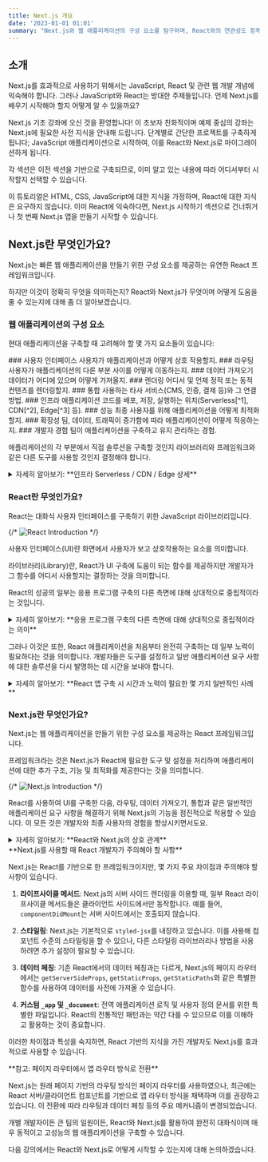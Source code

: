 ```yaml
---
title: Next.js 개요
date: '2023-01-01 01:01'
summary: "Next.js와 웹 애플리케이션의 구성 요소를 탐구하며, React와의 연관성도 함께 알아봅니다."
---
```


<TOCInline toc={props.toc} asDisclosure />

## 소개
<span className="text-blue-600 font-bold">Next.js</span>를 효과적으로 사용하기 위해서는 
<span className="font-bold underline">JavaScript, React 및 관련 웹 개발 개념</span>에 익숙해야 합니다. 
그러나 JavaScript와 <span className="text-blue-600 font-bold">React</span>는 방대한 주제들입니다. 언제 Next.js를 배우기 시작해야 할지 어떻게 알 수 있을까요?

<span className="font-semibold bg-yellow-100">Next.js 기초 강좌에 오신 것을 환영합니다!</span> 이 초보자 친화적이며 예제 중심의 강좌는 Next.js에 필요한 사전 지식을 안내해 드립니다. 단계별로 간단한 프로젝트를 구축하게 됩니다; JavaScript 애플리케이션으로 시작하여, 이를 React와 Next.js로 마이그레이션하게 됩니다.

각 섹션은 이전 섹션을 기반으로 구축되므로, 이미 알고 있는 내용에 따라 어디서부터 시작할지 선택할 수 있습니다.

<Callout type="warning" icon="참고">
이 튜토리얼은 <span className="text-red-600 font-bold">HTML, CSS, JavaScript</span>에 대한 지식을 가정하며, React에 대한 지식은 요구하지 않습니다. 이미 React에 익숙하다면, Next.js 시작하기 섹션으로 건너뛰거나 첫 번째 Next.js 앱을 만들기 시작할 수 있습니다.
</Callout>

## Next.js란 무엇인가요?
Next.js는 빠른 웹 애플리케이션을 만들기 위한 구성 요소를 제공하는 유연한 React 프레임워크입니다.

하지만 이것이 정확히 무엇을 의미하는지? React와 Next.js가 무엇이며 어떻게 도움을 줄 수 있는지에 대해 좀 더 알아보겠습니다.

### 웹 애플리케이션의 구성 요소
현대 애플리케이션을 구축할 때 고려해야 할 몇 가지 요소들이 있습니다:


<div className="grid grid-cols-1 sm:grid-cols-3 gap-4">
<Card>
### 사용자 인터페이스
사용자가 애플리케이션과 어떻게 상호 작용할지.
</Card>

<Card>
### 라우팅
사용자가 애플리케이션의 다른 부분 사이를 어떻게 이동하는지.

</Card>

<Card>
### 데이터 가져오기
데이터가 어디에 있으며 어떻게 가져올지.

</Card>

<Card>
### 렌더링
어디서 및 언제 정적 또는 동적 컨텐츠를 렌더링할지.

</Card>

<Card>
### 통합
사용하는 타사 서비스(CMS, 인증, 결제 등)와 그 연결 방법.

</Card>

<Card>
### 인프라
애플리케이션 코드를 배포, 저장, 실행하는 위치(Serverless[^1], CDN[^2], Edge[^3] 등).

[^1]: Serverless: 사용자의 코드를 서버 인프라 관리 없이 클라우드에서 실행하는 컴퓨팅 모델로, 사용한 만큼만 비용을 지불합니다.
[^2]: CDN(Content Delivery Network): 전세계 여러 위치의 서버를 사용해 사용자에게 빠르게 콘텐츠를 전달하는 네트워크 시스템입니다.
[^3]: Edge: 데이터 처리를 중앙 서버가 아닌 사용자에게 가까운 위치에서 수행하는 컴퓨팅 방식으로, 지연 시간을 줄입니다.
</Card>

<Card>
### 성능
최종 사용자를 위해 애플리케이션을 어떻게 최적화할지.

</Card>

<Card>
### 확장성
팀, 데이터, 트래픽이 증가함에 따라 애플리케이션이 어떻게 적응하는지.
</Card>

<Card>
### 개발자 경험
팀이 애플리케이션을 구축하고 유지 관리하는 경험.
</Card>
</div>

애플리케이션의 각 부분에서 직접 솔루션을 구축할 것인지 라이브러리와 프레임워크와 같은 다른 도구를 사용할 것인지 결정해야 합니다.

<details className="bg-gray-100 p-2 rounded-md">
  <summary>자세히 알아보기: **인프라 Serverless / CDN / Edge 상세**</summary>

1. **Serverless**:
   - **정의**: Serverless는 서버 인프라 관리의 부담 없이 코드를 실행할 수 있게 해주는 클라우드 컴퓨팅 실행 모델입니다.
   - **작동 방식**: 사용자가 코드를 실행할 때만 클라우드 리소스가 할당되며, 사용이 끝나면 자동으로 해제됩니다.
   - **장점**: 물리적인 서버나 가상 머신을 직접 관리할 필요가 없으며, 사용한 만큼만 비용을 지불하게 됩니다. 또한 자동 확장 기능으로 트래픽에 따라 자동으로 리소스를 조절할 수 있습니다.
   - **예시**: AWS Lambda, Google Cloud Functions, Azure Functions 등이 있습니다.

2. **CDN (Content Delivery Network)**:
   - **정의**: CDN은 전 세계 여러 위치에 데이터 센터를 두고, 사용자에게 최적의 위치에서 콘텐츠를 전송하여 웹사이트의 로딩 시간을 줄이고, 대역폭을 효과적으로 활용하는 시스템입니다.
   - **작동 방식**: 사용자가 웹사이트에 접근하면 CDN은 사용자에게 가장 가까운 서버에서 콘텐츠를 제공합니다. 따라서 데이터의 전송 시간이 단축되고 웹사이트의 반응 속도가 빨라집니다.
   - **장점**: 전세계 어디에서든 빠른 콘텐츠 접근이 가능하며, 웹사이트의 트래픽 부하 분산과 높은 가용성을 보장합니다.
   - **예시**: Cloudflare, AWS CloudFront, Akamai 등이 있습니다.

3. **Edge**:
   - **정의**: Edge 컴퓨팅은 데이터 처리와 서비스 제공을 중앙 데이터 센터가 아닌 사용자에게 가까운 "가장자리"에서 실행하는 방식을 말합니다.
   - **작동 방식**: 필요한 처리를 사용자의 디바이스나 사용자에게 가까운 서버에서 수행함으로써 지연 시간을 줄이고, 대역폭 사용량을 최소화합니다.
   - **장점**: 실시간 처리가 필요한 애플리케이션에 적합하며, 네트워크 지연을 줄일 수 있습니다.
   - **예시**: 자율주행 자동차의 결정 처리, IoT 디바이스에서의 실시간 분석 등에서 활용됩니다.

이 세 가지 기술은 각각 웹 애플리케이션 및 서비스의 성능, 가용성, 그리고 확장성을 향상시키는 데 중요한 역할을 합니다.
</details>

### React란 무엇인가요?
<span className="text-blue-600 font-bold">React</span>는 <span className="font-bold underline">대화식 사용자 인터페이스를 구축하기 위한 JavaScript 라이브러리</span>입니다.

{/* ![React Introduction](https://nextjs.org/static/images/learn/foundations/user-interface.png) */}

<span className="text-blue-600 font-bold">사용자 인터페이스(UI)</span>란 화면에서 사용자가 보고 상호작용하는 요소를 의미합니다.

<span className="text-blue-600 font-bold">라이브러리(Library)</span>란, React가 UI 구축에 도움이 되는 함수를 제공하지만 개발자가 그 함수를 어디서 사용할지는 결정하는 것을 의미합니다.

React의 성공의 일부는 응용 프로그램 구축의 다른 측면에 대해 상대적으로 중립적이라는 것입니다.

<details className="bg-gray-100 p-2 rounded-md">
  <summary>자세히 알아보기: **응용 프로그램 구축의 다른 측면에 대해 상대적으로 중립적이라는 의미**</summary>

React는 사용자 인터페이스를 구축하기 위한 JavaScript 라이브러리입니다. React의 핵심 철학 중 하나는 UI 구성 요소를 구축하는 데 집중하면서 다른 여러 응용 프로그램 관련 작업에 대해서는 의견을 가지지 않는 것입니다. 이러한 접근 방식에는 여러 가지 이유가 있습니다:

1. **유연성**: React는 중립적이기 때문에 다양한 백엔드, 플랫폼, 라이브러리 및 도구와 함께 사용할 수 있습니다. 이러한 유연성 덕분에 개발자는 자신의 프로젝트에 가장 적합한 도구와 함께 React를 사용할 수 있습니다.

2. **재사용성**: React 컴포넌트는 재사용이 가능하므로 다양한 환경 및 설정에서 동일한 컴포넌트를 사용할 수 있습니다.

3. **집중**: React 팀은 사용자 인터페이스를 구축하는 데 필요한 핵심 기능에 집중하여 라이브러리를 최적화하고 개선할 수 있습니다. 이렇게 하면 다른 문제에 대한 솔루션을 제공하는 대신 UI 구축에 최적화된 도구를 제공할 수 있습니다.

4. **커뮤니티와 생태계**: React가 다른 응용 프로그램 구축 측면에 대해 중립적이기 때문에 커뮤니티는 다양한 도구, 라이브러리 및 솔루션을 개발하게 되었습니다. 이로 인해 React 생태계는 다양하고 강력한 도구와 라이브러리로 가득 차게 되었습니다.

간단히 말하면, React는 사용자 인터페이스 구축에 집중하면서 다른 응용 프로그램 관련 작업에 대해서는 중립적이라는 접근 방식을 통해 개발자 커뮤니티에 유연성과 선택의 자유를 제공합니다.

</details>


그러나 이것은 또한, React 애플리케이션을 처음부터 완전히 구축하는 데 일부 노력이 필요하다는 것을 의미합니다. 개발자들은 도구를 설정하고 일반 애플리케이션 요구 사항에 대한 솔루션을 다시 발명하는 데 시간을 보내야 합니다.

<details className="bg-gray-100 p-2 rounded-md">
  <summary>자세히 알아보기: **React 앱 구축 시 시간과 노력이 필요한 몇 가지 일반적인 사례**</summary>

React를 사용하여 애플리케이션을 처음부터 구축할 때 시간과 노력이 필요한 몇 가지 일반적인 사례는 다음과 같습니다:

1. **설정 및 보일러플레이트**: 프로젝트를 시작할 때, 웹팩(Webpack), 바벨(Babel), ESLint와 같은 다양한 도구의 설정이 필요합니다. 이러한 도구들은 React 애플리케이션의 성능과 개발 경험을 최적화하는 데 중요하지만 설정과 조정에 시간이 많이 소요될 수 있습니다.

2. **라우팅**: React 자체에는 라우팅 솔루션은 포함되어 있지 않습니다. 따라서 React Router와 같은 서드파티 라이브러리를 도입하고 설정해야 합니다. Next.js에서는 Next.js의 라우팅을 사용 합니다.

3. **상태 관리**: 상태 관리는 복잡한 React 애플리케이션에서 중요한 부분입니다. Redux, MobX, Recoil과 같은 여러 상태 관리 라이브러리 중에서 선택하고 이를 프로젝트에 통합하는 것은 학습 곡선과 설정 시간을 필요로 합니다.

4. **서버 사이드 렌더링 (SSR)**: 초기 페이지 로드 성능을 향상시키려면 SSR이 필요할 수 있습니다. 그러나 React는 기본적으로 클라이언트 사이드 렌더링을 사용하므로 SSR을 구현하려면 추가적인 설정과 로직이 필요합니다.

5. **API 호출 및 데이터 가져오기**: React 애플리케이션에서 데이터를 가져오거나 API와 통신하려면 Axios나 Fetch와 같은 도구나 메서드를 사용해야 합니다. 각 도구에는 자체적인 설정과 사용 방법이 있습니다.

6. **옵티마이제이션**: React 애플리케이션의 성능을 최적화하려면 메모이제이션, 코드 스플리팅, 레이지 로딩과 같은 다양한 전략을 적용해야 할 수 있습니다.

이러한 과정들은 React 애플리케이션을 처음부터 완전히 구축하는 데 필요한 단계들입니다. 각 단계는 자체적인 학습 곡선과 설정 시간을 가지고 있으므로 개발자는 시간과 노력을 투자해야 합니다.
</details>

### Next.js란 무엇인가요?
<span className="text-blue-600 font-bold">Next.js</span>는
 <span className="font-bold underline">웹 애플리케이션을 만들기 위한 구성 요소를 제공하는 React 프레임워크</span>입니다.

<span className="text-blue-600 font-bold">프레임워크</span>라는 것은 Next.js가 React에 필요한 도구 및 설정을 처리하며 애플리케이션에 대한 추가 구조, 기능 및 최적화를 제공한다는 것을 의미합니다.

{/* ![Next.js Introduction](https://nextjs.org/static/images/learn/foundations/next-app.png) */}

React를 사용하여 UI를 구축한 다음, 라우팅, 데이터 가져오기, 통합과 같은 일반적인 애플리케이션 요구 사항을 해결하기 위해 Next.js의 기능을 점진적으로 적용할 수 있습니다. 이 모든 것은 개발자와 최종 사용자의 경험을 향상시키면서도요.

<details className="bg-gray-100 p-2 rounded-md">
  <summary>자세히 알아보기: **React와 Next.js의 상호 관계**</summary>

React는 사용자 인터페이스를 구축하기 위한 자바스크립트 라이브러리입니다. 이는 컴포넌트 기반의 UI를 만들기 위한 기본 구성 요소를 제공합니다. 반면, Next.js는 React를 기반으로 하는 프레임워크입니다. 이는 React의 컴포넌트 구조를 유지하면서 웹 애플리케이션을 빌드, 최적화, 배포하는 과정을 단순화하고 향상시키기 위한 추가 기능과 도구를 제공합니다.
</details>

<Callout type="warning">
  <div className="flex items-center">
    <Info />
    <span className="ml-2">**Next.js를 사용할 때 React 개발자가 주의해야 할 사항**</span>
  </div>

Next.js는 React를 기반으로 한 프레임워크이지만, 몇 가지 주요 차이점과 주의해야 할 사항이 있습니다. 

1. **라이프사이클 메서드**: Next.js의 서버 사이드 렌더링을 이용할 때, 일부 React 라이프사이클 메서드들은 클라이언트 사이드에서만 동작합니다. 예를 들어, `componentDidMount`는 서버 사이드에서는 호출되지 않습니다.

2. **스타일링**: Next.js는 기본적으로 `styled-jsx`를 내장하고 있습니다. 이를 사용해 컴포넌트 수준의 스타일링을 할 수 있으나, 다른 스타일링 라이브러리나 방법을 사용하려면 추가 설정이 필요할 수 있습니다.

3. **데이터 페칭**: 기존 React에서의 데이터 페칭과는 다르게, Next.js의 페이지 라우터에서는 `getServerSideProps`, `getStaticProps`, `getStaticPaths`와 같은 특별한 함수를 사용하여 데이터를 사전에 가져올 수 있습니다.

4. **커스텀 `_app` 및 `_document`**: 전역 애플리케이션 로직 및 사용자 정의 문서를 위한 특별한 파일입니다. React의 전통적인 패턴과는 약간 다를 수 있으므로 이를 이해하고 활용하는 것이 중요합니다.

이러한 차이점과 특성을 숙지하면, React 기반의 지식을 가진 개발자도 Next.js를 효과적으로 사용할 수 있습니다.
</Callout>

<Callout type="warning">
  <div className="flex items-center">
    <Info />
    <span className="ml-2">**참고: 페이지 라우터에서 앱 라우터 방식로 전환**</span>
  </div>

Next.js는 원래 페이지 기반의 라우팅 방식인 페이지 라우터를 사용하였으나, 최근에는 React 서버/클라이언트 컴포넌트를 기반으로 앱 라우터 방식을 채택하며 이를 권장하고 있습니다. 이 전환에 따라 라우팅과 데이터 페칭 등의 주요 메커니즘이 변경되었습니다.

</Callout>

개별 개발자이든 큰 팀의 일원이든, React와 Next.js를 활용하여 완전히 대화식이며 매우 동적이고 고성능의 웹 애플리케이션을 구축할 수 있습니다.

다음 강의에서는 React와 Next.js로 어떻게 시작할 수 있는지에 대해 논의하겠습니다.